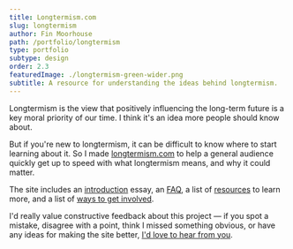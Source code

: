 ```yaml
---
title: Longtermism.com
slug: longtermism
author: Fin Moorhouse
path: /portfolio/longtermism
type: portfolio
subtype: design
order: 2.3
featuredImage: ./longtermism-green-wider.png
subtitle: A resource for understanding the ideas behind longtermism.
---
```


Longtermism is the view that positively influencing the long-term future is a key moral priority of our time. I think it's an idea more people should know about.

But if you're new to longtermism, it can be difficult to know where to start learning about it. So I made [longtermism.com](https://longtermism.com/) to help a general audience quickly get up to speed with what longtermism means, and why it could matter.

The site includes an [introduction](https://longtermism.com/introduction) essay, an [FAQ](https://longtermism.com/faq), a list of [resources](https://longtermism.com/resources) to learn more, and a list of [ways to get involved](https://longtermism.com/get-involved).

I'd really value constructive feedback about this project — if you spot a mistake, disagree with a point, think I missed something obvious, or have any ideas for making the site better, [I'd love to hear from you](https://www.finmoorhouse.com/contact/).